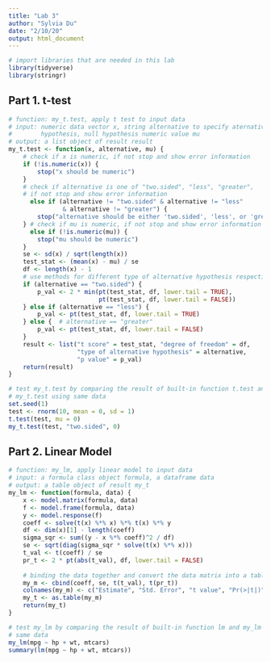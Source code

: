 ---
title: "Lab 3"
author: "Sylvia Du"
date: "2/10/20"
output: html_document
---

```{r, eval = TRUE, echo = TRUE, message = FALSE}
# import libraries that are needed in this lab
library(tidyverse)
library(stringr)
```


## Part 1. t-test


```{r, eval = TRUE, echo = TRUE}
# function: my_t.test, apply t test to input data
# input: numeric data vector x, string alternative to specify aternative 
#        hypothesis, null hypothesis numeric value mu
# output: a list object of result result
my_t.test <- function(x, alternative, mu) {
    # check if x is numeric, if not stop and show error information
    if (!is.numeric(x)) {
        stop("x should be numeric")
    } 
    # check if alternative is one of "two.sided", "less", "greater",
    # if not stop and show error information
      else if (alternative != "two.sided" & alternative != "less"
               & alternative != "greater") {
        stop("alternative should be either 'two.sided', 'less', or 'greater'")
    } # check if mu is numeric, if not stop and show error information
      else if (!is.numeric(mu)) {
        stop("mu should be numeric")
    }
    se <- sd(x) / sqrt(length(x))
    test_stat <- (mean(x) - mu) / se
    df <- length(x) - 1
    # use methods for different type of alternative hypothesis respectively
    if (alternative == "two.sided") {
        p_val <- 2 * min(pt(test_stat, df, lower.tail = TRUE), 
                         pt(test_stat, df, lower.tail = FALSE))
    } else if (alternative == "less") {
        p_val <- pt(test_stat, df, lower.tail = TRUE)
    } else {  # alternative == "greater"
        p_val <- pt(test_stat, df, lower.tail = FALSE)
    }
    result <- list("t score" = test_stat, "degree of freedom" = df, 
                   "type of alternative hypothesis" = alternative, 
                   "p value" = p_val)
    return(result)
}
```

```{r, eval = TRUE, echo = TRUE}
# test my_t.test by comparing the result of built-in function t.test and 
# my_t.test using same data
set.seed(1)
test <- rnorm(10, mean = 0, sd = 1)
t.test(test, mu = 0)
my_t.test(test, "two.sided", 0)
```


## Part 2. Linear Model

```{r, eval = TRUE, echo = TRUE}
# function: my_lm, apply linear model to input data
# input: a formula class object formula, a dataframe data
# output: a table object of result my_t
my_lm <- function(formula, data) {
    x <- model.matrix(formula, data)
    f <- model.frame(formula, data)
    y <- model.response(f)
    coeff <- solve(t(x) %*% x) %*% t(x) %*% y
    df <- dim(x)[1] - length(coeff)
    sigma_sqr <- sum((y - x %*% coeff)^2 / df)
    se <- sqrt(diag(sigma_sqr * solve(t(x) %*% x)))
    t_val <- t(coeff) / se
    pr_t <- 2 * pt(abs(t_val), df, lower.tail = FALSE)
    
    # binding the data together and convert the data matrix into a table
    my_m <- cbind(coeff, se, t(t_val), t(pr_t))
    colnames(my_m) <- c("Estimate", "Std. Error", "t value", "Pr(>|t|)")
    my_t <- as.table(my_m)
    return(my_t)
}
```

```{r, eval = TRUE, echo = TRUE}
# test my_lm by comparing the result of built-in function lm and my_lm using
# same data
my_lm(mpg ~ hp + wt, mtcars)
summary(lm(mpg ~ hp + wt, mtcars))
```









